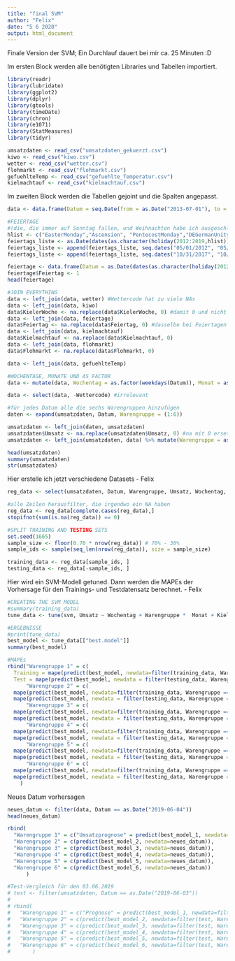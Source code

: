 ```yaml
---
title: "final SVM"
author: "Felix"
date: "5 6 2020"
output: html_document
---
```

Finale Version der SVM; Ein Durchlauf dauert bei mir ca. 25 Minuten :D

Im ersten Block werden alle benötigten Libraries und Tabellen importiert.
```r
library(readr)
library(lubridate)
library(ggplot2)
library(dplyr)
library(gtools)
library(timeDate)
library(chron)
library(e1071)
library(StatMeasures)
library(tidyr)

umsatzdaten <- read_csv("umsatzdaten_gekuerzt.csv")
kiwo <- read_csv("kiwo.csv")
wetter <- read_csv("wetter.csv")
flohmarkt <- read_csv("flohmarkt.csv")
gefuehlteTemp <- read_csv("gefuehlte_Temperatur.csv")
kielmachtauf <- read_csv("kielmachtauf.csv")
```


Im zweiten Block werden die Tabellen gejoint und die Spalten angepasst.
```r
data <- data.frame(Datum = seq.Date(from = as.Date("2013-07-01"), to = as.Date("2019-08-01"), by = "day"))

#FEIERTAGE
#(die, die immer auf Sonntag fallen, und Weihnachten habe ich ausgeschlossen)
hlist <- c("EasterMonday","Ascension", "PentecostMonday","DEGermanUnity", "NewYearsDay", "USGoodFriday")
feiertags_liste <- as.Date(dates(as.character(holiday(2012:2019,hlist)), format="Y-M-D")) # die obenstehenden Feiertage
feiertags_liste <- append(feiertags_liste, seq.dates("05/01/2012", "05/01/2019", by = "year")) # Tag der Arbeit
feiertags_liste <- append(feiertags_liste, seq.dates("10/31/2017", "10/31/2019", by = "year")) # Reformationstag

feiertage <- data.frame(Datum = as.Date(dates(as.character(holiday(2012:2019,hlist)), format="Y-M-D")))
feiertage$Feiertag <- 1
head(feiertage)

#JOIN EVERYTHING
data <- left_join(data, wetter) #Wettercode hat zu viele NAs
data <- left_join(data, kiwo)
data$KielerWoche <- na.replace(data$KielerWoche, 0) #damit 0 und nicht "na" steht, wenn keine KiWo ist
data <- left_join(data, feiertage)
data$Feiertag <- na.replace(data$Feiertag, 0) #dasselbe bei Feiertagen
data <- left_join(data, kielmachtauf)
data$Kielmachtauf <- na.replace(data$Kielmachtauf, 0) 
data <- left_join(data, flohmarkt)
data$Flohmarkt <- na.replace(data$Flohmarkt, 0) 

data <- left_join(data, gefuehlteTemp)

#WOCHENTAGE, MONATE UND AS FACTOR
data <- mutate(data, Wochentag = as.factor(weekdays(Datum)), Monat = as.factor(month(Datum)), Feiertag = as.factor(Feiertag), KielerWoche = as.factor(KielerWoche), Flohmarkt = as.factor(Flohmarkt), Kielmachtauf = as.factor(Kielmachtauf))

data <- select(data, -Wettercode) #irrelevant

#für jedes Datum alle die sechs Warengruppen hinzufügen
daten <- expand(umsatzdaten, Datum, Warengruppe = (1:6))

umsatzdaten <- left_join(daten, umsatzdaten)
umsatzdaten$Umsatz <- na.replace(umsatzdaten$Umsatz, 0) #na mit 0 ersetzen (Warengruppe 6)
umsatzdaten <- left_join(umsatzdaten, data) %>% mutate(Warengruppe = as.factor(Warengruppe))

head(umsatzdaten)
summary(umsatzdaten)
str(umsatzdaten)
```

Hier erstelle ich jetzt verschiedene Datasets - Felix
```r
reg_data <- select(umsatzdaten, Datum, Warengruppe, Umsatz, Wochentag, Monat, KielerWoche, Feiertag, Kielmachtauf, Flohmarkt, Bewoelkung, Temperatur, Windgeschwindigkeit, gefuehlteTemp)

#alle Zeilen herausfilter, die irgendwo ein NA haben
reg_data <- reg_data[complete.cases(reg_data),]
stopifnot(sum(is.na(reg_data)) == 0)

#SPLIT TRAINING AND TESTING SETS
set.seed(1665)
sample_size <- floor(0.70 * nrow(reg_data)) # 70% - 30%
sample_ids <- sample(seq_len(nrow(reg_data)), size = sample_size)

training_data <- reg_data[sample_ids, ]
testing_data <- reg_data[-sample_ids, ]

```

Hier wird ein SVM-Modell getuned. Dann werden die MAPEs der Vorhersage für den Trainings- und Testdatensatz berechnet. - Felix
```r
#CREATING THE SVM MODEL
#summary(training_data)
tune_data <- tune(svm, Umsatz ~ Wochentag + Warengruppe *  Monat + KielerWoche + Feiertag + Temperatur, data=training_data, ranges = list(epsilon = seq(0.2, 1, 0.1), cost = 2^(1:3)))

#ERGEBNISSE
#print(tune_data)
best_model <- tune_data[["best.model"]]
summary(best_model) 

#MAPEs
rbind("Warengruppe 1" = c(
  Training = mape(predict(best_model, newdata=filter(training_data, Warengruppe == 1)), filter(training_data, Warengruppe == 1)$Umsatz), 
  Test = mape(predict(best_model, newdata = filter(testing_data, Warengruppe == 1)), filter(testing_data, Warengruppe == 1)$Umsatz)),
      "Warengruppe 2" = c(
  mape(predict(best_model, newdata=filter(training_data, Warengruppe == 2)), filter(training_data, Warengruppe == 2)$Umsatz), 
  mape(predict(best_model, newdata = filter(testing_data, Warengruppe == 2)), filter(testing_data, Warengruppe == 2)$Umsatz)),
      "Warengruppe 3" = c(
  mape(predict(best_model, newdata=filter(training_data, Warengruppe == 3)), filter(training_data, Warengruppe == 3)$Umsatz), 
  mape(predict(best_model, newdata = filter(testing_data, Warengruppe == 3)), filter(testing_data, Warengruppe == 3)$Umsatz)),
      "Warengruppe 4" = c(
  mape(predict(best_model, newdata=filter(training_data, Warengruppe == 4)), filter(training_data, Warengruppe == 4)$Umsatz), 
  mape(predict(best_model, newdata = filter(testing_data, Warengruppe == 4)), filter(testing_data, Warengruppe == 4)$Umsatz)),
      "Warengruppe 5" = c(
  mape(predict(best_model, newdata=filter(training_data, Warengruppe == 5)), filter(training_data, Warengruppe == 5)$Umsatz), 
  mape(predict(best_model, newdata = filter(testing_data, Warengruppe == 5)), filter(testing_data, Warengruppe == 5)$Umsatz)),
      "Warengruppe 6" = c(
  mape(predict(best_model, newdata=filter(training_data, Warengruppe == 6)), filter(training_data, Warengruppe == 6)$Umsatz), 
  mape(predict(best_model, newdata = filter(testing_data, Warengruppe == 6)), filter(testing_data, Warengruppe == 6)$Umsatz))
    )

```

Neues Datum vorhersagen
```r
neues_datum <- filter(data, Datum == as.Date("2019-06-04"))
head(neues_datum)

rbind(
  "Warengruppe 1" = c("Umsatzprognose" = predict(best_model_1, newdata=neues_datum)),
  "Warengruppe 2" = c(predict(best_model_2, newdata=neues_datum)),   
  "Warengruppe 3" = c(predict(best_model_3, newdata=neues_datum)),
  "Warengruppe 4" = c(predict(best_model_4, newdata=neues_datum)),
  "Warengruppe 5" = c(predict(best_model_5, newdata=neues_datum)),
  "Warengruppe 6" = c(predict(best_model_6, newdata=neues_datum))
      )

#Test-Vergleich für den 03.06.2019
# test <- filter(umsatzdaten, Datum == as.Date("2019-06-03"))
# 
# rbind(
#   "Warengruppe 1" = c("Prognose" = predict(best_model_1, newdata=filter(test, Warengruppe == 1)), "Real" = filter(test, Warengruppe == 1)$Umsatz),
#   "Warengruppe 2" = c(predict(best_model_2, newdata=filter(test, Warengruppe == 2)), filter(test, Warengruppe == 2)$Umsatz),
#   "Warengruppe 3" = c(predict(best_model_3, newdata=filter(test, Warengruppe == 3)), filter(test, Warengruppe == 3)$Umsatz),
#   "Warengruppe 4" = c(predict(best_model_4, newdata=filter(test, Warengruppe == 4)), filter(test, Warengruppe == 4)$Umsatz),
#   "Warengruppe 5" = c(predict(best_model_5, newdata=filter(test, Warengruppe == 5)), filter(test, Warengruppe == 5)$Umsatz),
#   "Warengruppe 6" = c(predict(best_model_6, newdata=filter(test, Warengruppe == 6)), filter(test, Warengruppe == 6)$Umsatz)
#       )


```